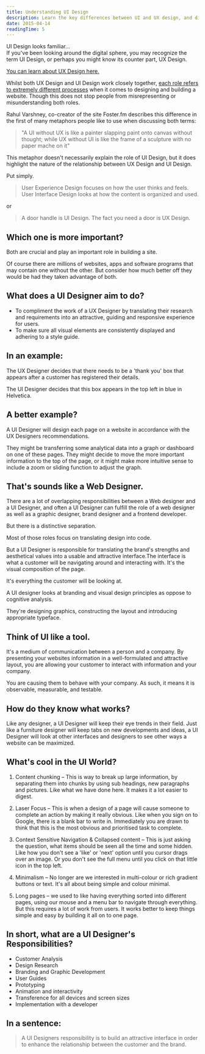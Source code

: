 ```yaml
---
title: Understanding UI Design
description: Learn the key differences between UI and UX design, and discover how UI designers create attractive interfaces that enhance brand-customer relationships. Explore essential UI design principles and responsibilities.
date: 2015-04-14
readingTime: 5
---
```


UI Design looks familiar… <br>If you've been looking around the digital sphere, you may recognize the term UI Design, or perhaps you might know its counter part, UX Design.

[You can learn about UX Design here.](/ux-design-explained)

Whilst both UX Design and UI Design work closely together, [each role refers to extremely different processes](https://www.designerhire.com/ui-ux-designer) when it comes to designing and building a website. Though this does not stop people from misrepresenting or misunderstanding both roles.

Rahul Varshney, co-creator of the site Foster.fm describes this difference in the first of many metaphors people like to use when discussing both terms:

> "A UI without UX is like a painter slapping paint onto canvas without thought; while UX without UI is like the frame of a sculpture with no paper mache on it"

This metaphor doesn't necessarily explain the role of UI Design, but it does highlight the nature of the relationship between UX Design and UI Design.

Put simply.

> User Experience Design focuses on how the user thinks and feels.<br>
User Interface Design looks at how the content is organized and used.

or

> A door handle is UI Design. The fact you need a door is UX Design.

## Which one is more important?

Both are crucial and play an important role in building a site.

Of course there are millions of websites, apps and software programs that may contain one without the other. But consider how much better off they would be had they taken advantage of both.

## What does a UI Designer aim to do?

  * To compliment the work of a UX Designer by translating their research and requirements into an attractive, guiding and responsive experience for users.
  * To make sure all visual elements are consistently displayed and adhering to a style guide.

## In an example:

The UX Designer decides that there needs to be a 'thank you' box that appears after a customer has registered their details.

The UI Designer decides that this box appears in the top left in blue in Helvetica.

## A better example?

A UI Designer will design each page on a website in accordance with the UX Designers recommendations.

They might be transferring some analytical data into a graph or dashboard on one of these pages. They might decide to move the more important information to the top of the page, or it might make more intuitive sense to include a zoom or sliding function to adjust the graph.

## That's sounds like a Web Designer.

There are a lot of overlapping responsibilities between a Web designer and a UI Designer, and often a UI Designer can fulfill the role of a web designer as well as a graphic designer, brand designer and a frontend developer.

But there is a distinctive separation.

Most of those roles focus on translating design into code.

But a UI Designer is responsible for translating the brand's strengths and aesthetical values into a usable and attractive interface.The interface is what a customer will be navigating around and interacting with. It's the visual composition of the page.

It's everything the customer will be looking at.

A UI designer looks at branding and visual design principles as oppose to cognitive analysis.

They're designing graphics, constructing the layout and introducing appropriate typeface.

## Think of UI like a tool.

It's a medium of communication between a person and a company. By presenting your websites information in a well-formulated and attractive layout, you are allowing your customer to interact with information and your company.

You are causing them to behave with your company. As such, it means it is observable, measurable, and testable.

## How do they know what works?

Like any designer, a UI Designer will keep their eye trends in their field. Just like a furniture designer will keep tabs on new developments and ideas, a UI Designer will look at other interfaces and designers to see other ways a website can be maximized.

## What's cool in the UI World?

1. Content chunking – This is way to break up large information, by separating them into chunks by using sub headings, new paragraphs and pictures. Like what we have done here. It makes it a lot easier to digest.

2. Laser Focus – This is when a design of a page will cause someone to complete an action by making it really obvious. Like when you sign on to Google, there is a blank bar to write in. Immediately you are drawn to think that this is the most obvious and prioritised task to complete.

3. Context Sensitive Navigation & Collapsed content – This is just asking the question, what items should be seen all the time and some hidden. Like how you don't see a 'like' or 'next' option until you cursor drags over an image. Or you don't see the full menu until you click on that little icon in the top left.

4. Minimalism &#8211; No longer are we interested in multi-colour or rich gradient buttons or text. It's all about being simple and colour minimal.

5. Long pages – we used to like having everything sorted into different pages, using our mouse and a menu bar to navigate through everything. But this requires a lot of work from users. It works better to keep things simple and easy by building it all on to one page.

## In short, what are a UI Designer's Responsibilities?

  * Customer Analysis
  * Design Research
  * Branding and Graphic Development
  * User Guides
  * Prototyping
  * Animation and interactivity
  * Transference for all devices and screen sizes
  * Implementation with a developer

## In a sentence:

> A UI Designers responsibility is to build an attractive interface in order to enhance the relationship between the customer and the brand.